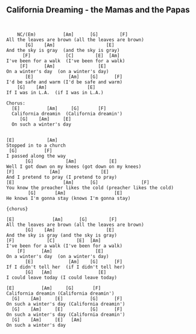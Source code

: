 ## California Dreaming - the Mamas and the Papas {#classics-calafornia-dreaming}



```


    NC/(Em)          [Am]      [G]        [F]
All the leaves are brown (all the leaves are brown)
       [G]    [Am]                   [E]
And the sky is gray  (and the sky is gray)
      [F]             [C]        [E]  [Am]
I've been for a walk  (I've been for a walk)
     [F]      [Am]                [E]
On a winter's day  (on a winter's day)
       [E]             [Am]    [G]      [F]
I'd be safe and warm (I'd be safe and warm)
    [G]    [Am]               [E]
If I was in L.A.  (if I was in L.A.)

Chorus:
  [E]          [Am]     [G]       [F]
  California dreamin  (California dreamin')
     [G]    [Am]     [E]
  On such a winter's day


[E]            [Am]
Stopped in to a church
 [G]          [F]
I passed along the way
       [G]            [Am]            [E]
Well I got down on my knees (got down on my knees)
[F]             [Am]               [E]
And I pretend to pray (I pretend to pray)
[E]                  [Am]      [G]                [F]
You know the preacher likes the cold (preacher likes the cold)
        [G]       [Am]                  [E]
He knows I'm gonna stay (knows I'm gonna stay)

{chorus}

[E]              [Am]      [G]        [F]
All the leaves are brown (all the leaves are brown)
       [G]    [Am]                   [E]
And the sky is gray (and the sky is gray)
[F]            [C]        [E]  [Am]
I've been for a walk (I've been for a walk)
    [F]      [Am]                [E]
On a winter's day  (on a winter's day)
       [E]             [Am]    [G]      [F]
If I didn't tell her  (if I didn't tell her)
       [G]   [Am]                 [E]
I could leave today (I could leave today)

[E]          [Am]     [G]       [F]
California dreamin (California dreamin')
  [G]    [Am]     [E]          [G]      [F]
On such a winter's day (California dreamin')
  [G]    [Am]     [E]          [G]      [F]
On such a winter's day (California dreamin')
  [G]    [Am]     [E]   [Am]
On such a winter's day

```
